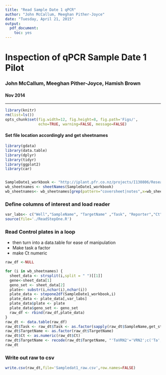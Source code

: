 ```yaml
---
title: "Read Sample Date 1 qPCR"
author: "John McCallum, Meeghan Pither-Joyce"
date: "Tuesday, April 21, 2015"
output:
  pdf_document:
    toc: yes
---
```




Inspection of qPCR Sample Date 1 Pilot
========================================================

### John McCallum, Meeghan Pither-Joyce, Hamish Brown

#### Nov 2014

--------------
```r
library(knitr)
rm(list=ls())
opts_chunk$set(fig.width=12, fig.height=8, fig.path='Figs/',
               echo=TRUE, warning=FALSE, message=FALSE)
```

#### Set file location accordingly and get sheetnames
```r
library(gdata)
library(data.table)
library(dplyr)
library(tidyr)
library(ggplot2)
library(car)


SampleDate1_workbook <- "http://iplant.pfr.co.nz/projects/I130806/Research/Pilot%20qPCR%20results%20-%20sample%20date%201_final.xlsx"
wb_sheetnames <- sheetNames(SampleDate1_workbook)
wb_sheetnames<- wb_sheetnames[grep(pattern="coversheet|notes",x=wb_sheetnames,invert = TRUE)]
```

### Define columns of interest and load reader
```r
var_labs<- c("Well","SampleName", "TargetName" ,"Task", "Reporter","Ct")
source(file='./ReadStepOne.R')
```


### Read Control plates in a  loop

- then turn into a data.table for ease of manipulation
- Make task a factor
- make Ct numeric


```r
raw_df <-NULL

for (i in wb_sheetnames) {
  sheet_data <- strsplit(i,split = " ")[[1]]
  gene<-sheet_data[1]
  geno_set <- sheet_data[2]
  plate<- substr(i,nchar(i),nchar(i))
  plate_data <- stepone2df(SampleDate1_workbook,i)
  plate_data <- plate_data[,var_labs] 
  plate_data$plate <- plate
  plate_data$geno_set <- geno_set
  raw_df <- rbind(raw_df,plate_data)
}
raw_dt <- data.table(raw_df)
raw_dt$Task <- raw_dt$Task <- as.factor(sapply(raw_dt$SampleName,get_stepone_task))
raw_dt$TargetName <- as.factor(raw_dt$TargetName)
raw_dt$Ct <- as.numeric(raw_dt$Ct)
raw_dt$TargetName <- recode(raw_dt$TargetName, "'TaVRN2'='VRN2';c('Ta','TA')='Ta54227';'VRN3-3'='VRN3' " )
raw_dt

```



### Write out raw to csv
```r
write.csv(raw_dt,file='Sampledat1_raw.csv',row.names=FALSE)
```

